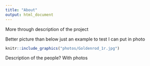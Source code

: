 ```yaml
---
title: "About"
output: html_document
---
```


More through description of the project 

Better picture than below just an example to test I can put in photo

```r
knitr::include_graphics("photos/Goldenrod_1r.jpg")
```


Description of the people? With photos



